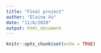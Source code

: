 ```yaml
---
title: "Final project"
author: "Elaine Xu"
date: "11/6/2020"
output: html_document
---
```



```r
knitr::opts_chunk$set(echo = TRUE)
```
